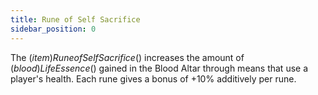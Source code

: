 ```yaml
---
title: Rune of Self Sacrifice
sidebar_position: 0
---
```



The $(item)Rune of Self Sacrifice$() increases the amount of $(blood)Life Essence$() gained in the Blood Altar through means that use a player's health. Each rune gives a bonus of +10% additively per rune.
